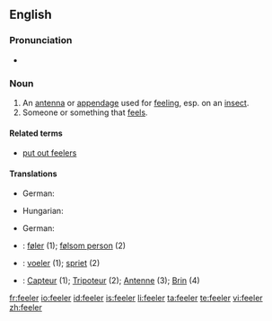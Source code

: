 ==English==

===Pronunciation===
* {{rhymes|iːlə(r)}}

===Noun===
{{en-noun}}

# An [[antenna]] or [[appendage]] used for [[feel]]ing, esp. on an [[insect]].
# Someone or something that [[feel]]s.

====Related terms====
* [[put out feelers]]

====Translations====
{{trans-top|an antenna or appendage used for feeling, esp. on an insect}}
* German: {{t+|de|Fühler|m}}
{{trans-mid}}
* Hungarian: {{t|hu|csáp}}
{{trans-bottom}}

{{trans-top|someone or something that feels}}
* German: {{t+|de|Fühler|m}}
{{trans-mid}}
{{trans-bottom}}

{{checktrans-top}}
* {{ttbc|Danish}}: [[føler]] {{c}} (1); [[følsom person]] {{c}} (2)
* {{ttbc|Dutch}}: [[voeler]] {{c}} (1); [[spriet]] {{c}} (2)
{{checktrans-mid}}
* {{ttbc|French}}: [[Capteur]] {{c}} (1); [[Tripoteur]] {{c}} (2); [[Antenne]] {{c}} (3); [[Brin]] {{c}} (4)
{{checktrans-bottom}}

[[fr:feeler]]
[[io:feeler]]
[[id:feeler]]
[[is:feeler]]
[[li:feeler]]
[[ta:feeler]]
[[te:feeler]]
[[vi:feeler]]
[[zh:feeler]]